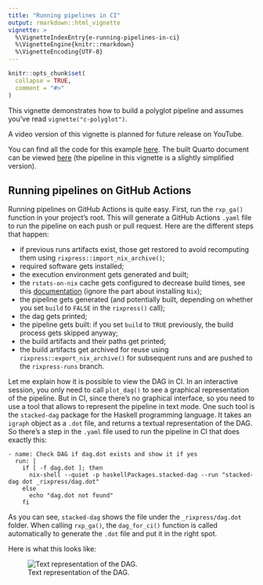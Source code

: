 ```yaml
---
title: "Running pipelines in CI"
output: rmarkdown::html_vignette
vignette: >
  %\VignetteIndexEntry{e-running-pipelines-in-ci}
  %\VignetteEngine{knitr::rmarkdown}
  %\VignetteEncoding{UTF-8}
---
```


```r
knitr::opts_chunk$set(
  collapse = TRUE,
  comment = "#>"
)
```

This vignette demonstrates how to build a polyglot pipeline and assumes you've
read `vignette("c-polyglot")`.

A video version of this vignette is planned for future release on YouTube.

You can find all the code for this example
[here](https://github.com/b-rodrigues/rixpress_demos/tree/master/python_r). The
built Quarto document can be viewed
[here](https://b-rodrigues.github.io/rixpress_demos/python_r/index.html) (the
pipeline in this vignette is a slightly simplified version).

## Running pipelines on GitHub Actions

Running pipelines on GitHub Actions is quite easy. First, run the `rxp_ga()`
function in your project's root. This will generate a GitHub Actions `.yaml`
file to run the pipeline on each push or pull request. Here are the different
steps that happen:

- if previous runs artifacts exist, those get restored to avoid recomputing them
  using `rixpress::import_nix_archive()`;
- required software gets installed;
- the execution environment gets generated and built;
- the `rstats-on-nix` cache gets configured to decrease build times, see this
  [documentation](https://docs.ropensci.org/rix/articles/b1-setting-up-and-using-rix-on-linux-and-windows.html#using-the-determinate-systems-installer)
  (ignore the part about installing `Nix`);
- the pipeline gets generated (and potentially built, depending on whether you set
  `build` to `FALSE` in the `rixpress()` call);
- the dag gets printed;
- the pipeline gets built: if you set `build` to `TRUE` previously, the build
  process gets skipped anyway;
- the build artifacts and their paths get printed;
- the build artifacts get archived for reuse using
  `rixpress::export_nix_archive()` for subsequent runs and are pushed to the
  `rixpress-runs` branch.

Let me explain how it is possible to view the DAG in CI. In an interactive
session, you only need to call `plot_dag()` to see a graphical representation of
the pipeline. But in CI, since there's no graphical interface, so you need to
use a tool that allows to represent the pipeline in text mode. One such tool is
the `stacked-dag` package for the Haskell programming language. It takes an
`igraph` object as a `.dot` file, and returns a textual representation of the
DAG. So there's a step in the `.yaml` file used to run the pipeline in CI that
does exactly this:

```
- name: Check DAG if dag.dot exists and show it if yes
  run: |
    if [ -f dag.dot ]; then
      nix-shell --quiet -p haskellPackages.stacked-dag --run "stacked-dag dot _rixpress/dag.dot"
    else
      echo "dag.dot not found"
    fi
```

As you can see, `stacked-dag` shows the file under the `_rixpress/dag.dot`
folder. When calling `rxp_ga()`, the `dag_for_ci()` function is called
automatically to generate the `.dot` file and put it in the right spot.

Here is what this looks like:

<figure>
<img src="https://raw.githubusercontent.com/b-rodrigues/rixpress/refs/heads/main/vignettes/stacked-dag.png" alt="Text representation of the DAG." />
<figcaption aria-hidden="true">
Text representation of the DAG.
</figcaption>
</figure>
